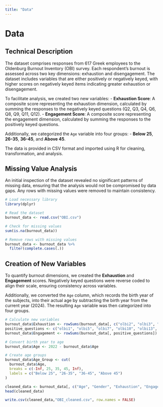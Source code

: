 ```yaml
---
title: "Data"
---
```


# Data

## Technical Description

The dataset comprises responses from 617 Greek employees to the Oldenburg Burnout Inventory (OBI) survey. Each respondent's burnout is assessed across two key dimensions: exhaustion and disengagement. The dataset includes variables that are either positively or negatively keyed, with higher scores on negatively keyed items indicating greater exhaustion or disengagement.

To facilitate analysis, we created two new variables:
- **Exhaustion Score**: A composite score representing the exhaustion dimension, calculated by summing the responses to the negatively keyed questions (Q2, Q3, Q4, Q6, Q8, Q9, Q11, Q12).
- **Engagement Score**: A composite score representing the engagement dimension, calculated by summing the responses to the positively keyed questions.

Additionally, we categorized the `Age` variable into four groups:
- **Below 25**, **26-35**, **36-45**, and **Above 45**.

The data is provided in CSV format and imported using R for cleaning, transformation, and analysis.

## Missing Value Analysis

An initial inspection of the dataset revealed no significant patterns of missing data, ensuring that the analysis would not be compromised by data gaps. Any rows with missing values were removed to maintain consistency.

```r
# Load necessary library
library(dplyr)

# Read the dataset
burnout_data <- read.csv("OBI.csv")

# Check for missing values
sum(is.na(burnout_data))

# Remove rows with missing values
burnout_data <- burnout_data %>%
  filter(complete.cases(.))
```

## Creation of New Variables

To quantify burnout dimensions, we created the **Exhaustion** and **Engagement** scores. Negatively keyed questions were reverse coded to align their scale, ensuring consistency across variables.

Additionally, we converted the `Age` column, which records the birth year of the subjects, into their actual age by subtracting the birth year from the current year (2024). The resulting `Age` variable was then categorized into four groups.

```r
# Calculate new variables
burnout_data$Exhaustion <- rowSums(burnout_data[, c("olbi2", "olbi3", "olbi4", "olbi6", "olbi8", "olbi9", "olbi11", "olbi12")])
positive_questions <- c("olbi1", "olbi5", "olbi7", "olbi10", "olbi13", "olbi14", "olbi15", "olbi16")
burnout_data$Engagement <- rowSums(burnout_data[, positive_questions])

# Convert birth year to age
burnout_data$Age <- 2022 - burnout_data$Age

# Create age groups
burnout_data$Age_Group <- cut(
  burnout_data$Age,
  breaks = c(-Inf, 25, 35, 45, Inf),
  labels = c("Below 25", "26-35", "36-45", "Above 45")
)

cleaned_data <- burnout_data[, c("Age", "Gender", "Exhaustion", "Engagement")]
head(cleaned_data)
```

```r
write.csv(cleaned_data,"OBI_cleaned.csv", row.names = FALSE)
```


